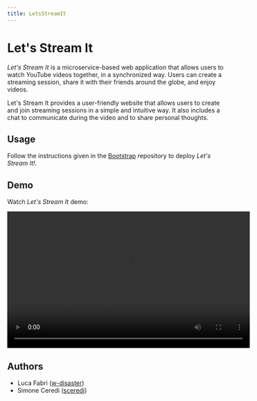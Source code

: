 ```yaml
---
title: LetsStreamIt
---
```

# Let's Stream It

*Let's Stream It* is a microservice-based web application that allows users to watch YouTube videos together, in a synchronized way.
Users can create a streaming session, share it with their friends around the globe, and enjoy videos.

Let's Stream It provides a user-friendly website that allows users to create and join streaming sessions in a simple and intuitive way.
It also includes a chat to communicate during the video and to share personal thoughts.

## Usage

Follow the instructions given in the [Bootstrap](https://github.com/LetsStreamIt/bootstrap) repository to deploy *Let's Stream It!*.

## Demo

Watch *Let's Stream It* demo:

<video width="560" height="315" controls>
    <source src="/documentation/video/demo.mp4" type="video/mp4" />
</video>

## Authors

- Luca Fabri ([w-disaster](https://github.com/w-disaster))
- Simone Ceredi ([sceredi](https://github.com/sceredi))